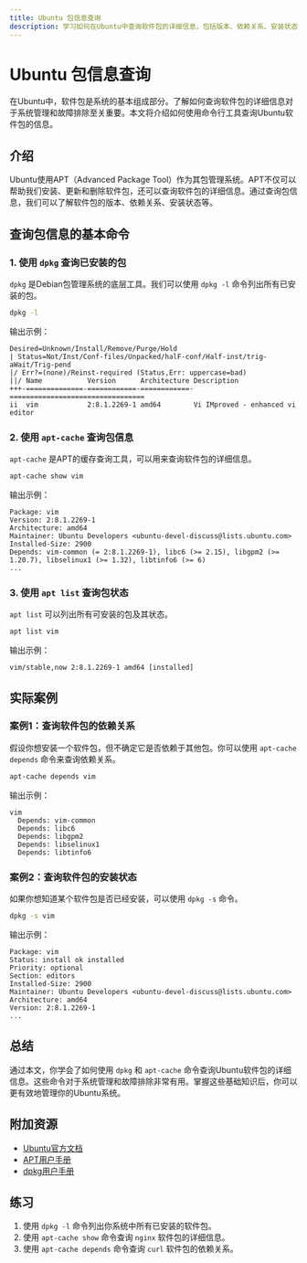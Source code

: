 ```yaml
---
title: Ubuntu 包信息查询
description: 学习如何在Ubuntu中查询软件包的详细信息，包括版本、依赖关系、安装状态等。适合初学者掌握Ubuntu软件管理的基础知识。
---
```


# Ubuntu 包信息查询

在Ubuntu中，软件包是系统的基本组成部分。了解如何查询软件包的详细信息对于系统管理和故障排除至关重要。本文将介绍如何使用命令行工具查询Ubuntu软件包的信息。

## 介绍

Ubuntu使用APT（Advanced Package Tool）作为其包管理系统。APT不仅可以帮助我们安装、更新和删除软件包，还可以查询软件包的详细信息。通过查询包信息，我们可以了解软件包的版本、依赖关系、安装状态等。

## 查询包信息的基本命令

### 1. 使用 `dpkg` 查询已安装的包

`dpkg` 是Debian包管理系统的底层工具。我们可以使用 `dpkg -l` 命令列出所有已安装的包。

```bash
dpkg -l
```

输出示例：

```
Desired=Unknown/Install/Remove/Purge/Hold
| Status=Not/Inst/Conf-files/Unpacked/halF-conf/Half-inst/trig-aWait/Trig-pend
|/ Err?=(none)/Reinst-required (Status,Err: uppercase=bad)
||/ Name           Version      Architecture Description
+++-==============-============-============-=================================
ii  vim            2:8.1.2269-1 amd64        Vi IMproved - enhanced vi editor
```

### 2. 使用 `apt-cache` 查询包信息

`apt-cache` 是APT的缓存查询工具，可以用来查询软件包的详细信息。

```bash
apt-cache show vim
```

输出示例：

```
Package: vim
Version: 2:8.1.2269-1
Architecture: amd64
Maintainer: Ubuntu Developers <ubuntu-devel-discuss@lists.ubuntu.com>
Installed-Size: 2900
Depends: vim-common (= 2:8.1.2269-1), libc6 (>= 2.15), libgpm2 (>= 1.20.7), libselinux1 (>= 1.32), libtinfo6 (>= 6)
...
```

### 3. 使用 `apt list` 查询包状态

`apt list` 可以列出所有可安装的包及其状态。

```bash
apt list vim
```

输出示例：

```
vim/stable,now 2:8.1.2269-1 amd64 [installed]
```

## 实际案例

### 案例1：查询软件包的依赖关系

假设你想安装一个软件包，但不确定它是否依赖于其他包。你可以使用 `apt-cache depends` 命令来查询依赖关系。

```bash
apt-cache depends vim
```

输出示例：

```
vim
  Depends: vim-common
  Depends: libc6
  Depends: libgpm2
  Depends: libselinux1
  Depends: libtinfo6
```

### 案例2：查询软件包的安装状态

如果你想知道某个软件包是否已经安装，可以使用 `dpkg -s` 命令。

```bash
dpkg -s vim
```

输出示例：

```
Package: vim
Status: install ok installed
Priority: optional
Section: editors
Installed-Size: 2900
Maintainer: Ubuntu Developers <ubuntu-devel-discuss@lists.ubuntu.com>
Architecture: amd64
Version: 2:8.1.2269-1
...
```

## 总结

通过本文，你学会了如何使用 `dpkg` 和 `apt-cache` 命令查询Ubuntu软件包的详细信息。这些命令对于系统管理和故障排除非常有用。掌握这些基础知识后，你可以更有效地管理你的Ubuntu系统。

## 附加资源

- [Ubuntu官方文档](https://help.ubuntu.com/)
- [APT用户手册](https://manpages.ubuntu.com/manpages/focal/en/man8/apt.8.html)
- [dpkg用户手册](https://manpages.ubuntu.com/manpages/focal/en/man1/dpkg.1.html)

## 练习

1. 使用 `dpkg -l` 命令列出你系统中所有已安装的软件包。
2. 使用 `apt-cache show` 命令查询 `nginx` 软件包的详细信息。
3. 使用 `apt-cache depends` 命令查询 `curl` 软件包的依赖关系。
